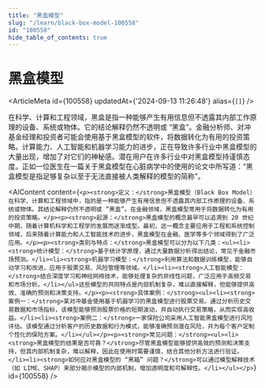```yaml
---
title: "黑盒模型"
slug: "/learn/black-box-model-100558"
id: "100558"
hide_table_of_contents: true
---
```



# 黑盒模型

<ArticleMeta id={100558} updatedAt={'2024-09-13 11:26:48'} alias={`[]`} />
<div className='border-solid border-b border-t-0 my-4 border-[var(--ifm-color-gray-300)]' />

在科学、计算和工程领域，黑盒是指一种能够产生有用信息但不透露其内部工作原理的设备、系统或物体。它的结论解释仍然不透明或 “黑盒”。金融分析师、对冲基金经理和投资者可能会使用基于黑盒模型的软件，将数据转化为有用的投资策略。计算能力、人工智能和机器学习能力的进步，正在导致许多行业中黑盒模型的大量出现，增加了对它们的神秘感。潜在用户在许多行业中对黑盒模型持谨慎态度。正如一位医生在一篇关于黑盒模型在心脏病学中的使用的论文中所写道：“黑盒模型是指足够复杂以至于无法直接被人类解释的模型的简称”。

<AIContent content={`<p><strong>定义：</strong>黑盒模型（Black Box Model）在科学、计算和工程领域中，指的是一种能够产生有用信息但不透露其内部工作原理的设备、系统或物体。其结论解释仍然不透明或 “黑盒”。在金融领域，黑盒模型常用于将数据转化为有用的投资策略。</p><p><strong>起源：</strong>黑盒模型的概念最早可以追溯到 20 世纪中期，随着计算机科学和工程学的发展而逐渐成型。最初，这一概念主要应用于工程和系统控制领域，后来随着计算能力和人工智能技术的进步，黑盒模型在金融、医学等多个领域得到了广泛应用。</p><p><strong>类别与特点：</strong>黑盒模型可以分为以下几类：<ul><li><strong>统计模型：</strong>基于统计学原理，通过大量数据分析得出结论，常见于金融市场预测。</li><li><strong>机器学习模型：</strong>利用算法和数据训练模型，能够自动学习和改进，应用于股票交易、风险管理等领域。</li><li><strong>人工智能模型：</strong>结合深度学习和神经网络技术，能够处理复杂的非线性问题，广泛应用于高频交易和市场分析。</li></ul>这些模型的共同特点是内部机制复杂，难以直接解释，但能够提供高效、准确的预测和决策支持。</p><p><strong>具体案例：</strong><ul><li><strong>案例一：</strong>某对冲基金使用基于机器学习的黑盒模型进行股票交易。通过分析历史交易数据和市场指标，该模型能够预测股票价格的短期波动，并自动执行交易策略，从而实现高收益。</li><li><strong>案例二：</strong>一家保险公司采用人工智能黑盒模型进行风险评估。该模型通过分析客户的历史数据和行为模式，能够准确预测潜在风险，并为每个客户定制个性化的保险方案。</li></ul></p><p><strong>常见问题：</strong><ul><li><strong>黑盒模型的结果是否可靠？</strong>尽管黑盒模型能够提供高效的预测和决策支持，但其内部机制复杂，难以解释，因此在使用时需要谨慎，结合其他分析方法进行验证。</li><li><strong>如何应对黑盒模型的 “黑箱” 问题？</strong>可以通过模型解释技术（如 LIME、SHAP）来部分揭示模型的内部机制，增加透明度和可解释性。</li></ul></p>`} id={100558} />
